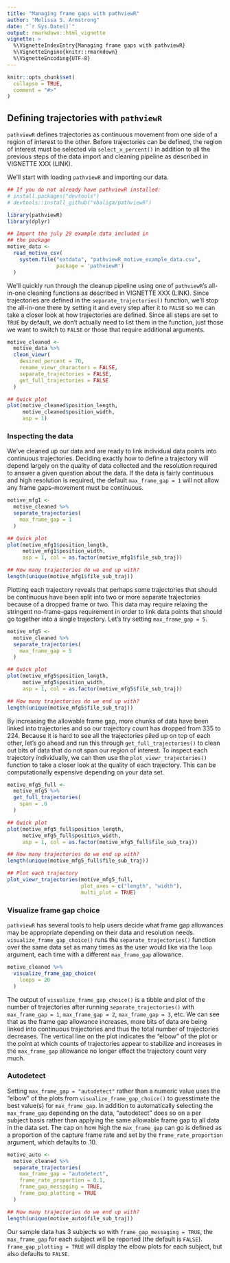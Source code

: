 ```yaml
---
title: "Managing frame gaps with pathviewR"
author: "Melissa S. Armstrong"
date: "`r Sys.Date()`"
output: rmarkdown::html_vignette
vignette: >
  %\VignetteIndexEntry{Managing frame gaps with pathviewR}
  %\VignetteEngine{knitr::rmarkdown}
  %\VignetteEncoding{UTF-8}
---
```


```r
knitr::opts_chunk$set(
  collapse = TRUE,
  comment = "#>"
)
```

## Defining trajectories with `pathviewR`

`pathviewR` defines trajectories as continuous movement from one side of a region of interest to the other. Before trajectories can be defined, the region of interest must be selected via `select_x_percent()` in addition to all the previous steps of the data import and cleaning pipeline as described in VIGNETTE XXX (LINK). 

We'll start with loading `pathviewR` and importing our data.

```r
## If you do not already have pathviewR installed:
# install.packages("devtools")
# devtools::install_github("vbaliga/pathviewR")

library(pathviewR)
library(dplyr)

## Import the july 29 example data included in 
## the package
motive_data <-
  read_motive_csv(
    system.file("extdata", "pathviewR_motive_example_data.csv",
                package = 'pathviewR')
  )
```

We'll quickly run through the cleanup pipeline using one of `pathviewR`'s all-in-one cleaning functions as described in VIGNETTE XXX (LINK). Since trajectories are defined in the `separate_trajectories()` function, we'll stop the all-in-one there by setting it and every step after it to `FALSE` so we can take a closer look at how trajectories are defined. Since all steps are set to `TRUE` by default, we don't actually need to list them in the function, just those we want to switch to `FALSE` or those that require additional arguments.

```r
motive_cleaned <-
  motive_data %>%
  clean_viewr(
    desired_percent = 70,
    rename_viewr_characters = FALSE,
    separate_trajectories = FALSE,
    get_full_trajectories = FALSE
  )

## Quick plot
plot(motive_cleaned$position_length,
     motive_cleaned$position_width,
     asp = 1)
```

### Inspecting the data
We've cleaned up our data and are ready to link individual data points into continuous trajectories. Deciding exactly how to define a trajectory will depend largely on the quality of data collected and the resolution required to answer a given question about the data. If the data is fairly continuous and high resolution is required, the default `max_frame_gap = 1` will not allow any frame gaps--movement must be continuous.

```r
motive_mfg1 <- 
  motive_cleaned %>% 
  separate_trajectories(
    max_frame_gap = 1
  )

## Quick plot
plot(motive_mfg1$position_length,
     motive_mfg1$position_width,
     asp = 1, col = as.factor(motive_mfg1$file_sub_traj))

## How many trajectories do we end up with?
length(unique(motive_mfg1$file_sub_traj))
```

Plotting each trajectory reveals that perhaps some trajectories that should be continuous have been split into two or more separate trajectories because of a dropped frame or two. This data may require relaxing the stringent no-frame-gaps requirement in order to link data points that should go together into a single trajectory. Let's try setting `max_frame_gap = 5`.

```r
motive_mfg5 <- 
  motive_cleaned %>% 
  separate_trajectories(
    max_frame_gap = 5
  )

## Quick plot
plot(motive_mfg5$position_length,
     motive_mfg5$position_width,
     asp = 1, col = as.factor(motive_mfg5$file_sub_traj))

## How many trajectories do we end up with?
length(unique(motive_mfg5$file_sub_traj))
```

By increasing the allowable frame gap, more chunks of data have been linked into trajectories and so our trajectory count has dropped from 335 to 224. Because it is hard to see all the trajectories piled up on top of each other, let's go ahead and run this through `get_full_trajectories()` to clean out bits of data that do not span our region of interest. To inspect each trajectory individually, we can then use the `plot_viewr_trajectories()` function to take a closer look at the quality of each trajectory. This can be computationally expensive depending on your data set.

```r
motive_mfg5_full <- 
  motive_mfg5 %>% 
  get_full_trajectories(
    span = .6
  )

## Quick plot
plot(motive_mfg5_full$position_length,
     motive_mfg5_full$position_width,
     asp = 1, col = as.factor(motive_mfg5_full$file_sub_traj))

## How many trajectories do we end up with?
length(unique(motive_mfg5_full$file_sub_traj))

## Plot each trajectory
plot_viewr_trajectories(motive_mfg5_full,
                        plot_axes = c("length", "width"),
                        multi_plot = TRUE)
```

### Visualize frame gap choice
`pathviewR` has several tools to help users decide what frame gap allowances may be appropriate depending on their data and resolution needs. `visualize_frame_gap_choice()` runs the `separate_trajectories()` function over the same data set as many times as the user would like via the `loop` argument, each time with a different `max_frame_gap` allowance. 

```r
motive_cleaned %>% 
  visualize_frame_gap_choice(
    loops = 20
  )
```

The output of `visualize_frame_gap_choice()` is a tibble and plot of the number of trajectories after running `separate_trajectories()` with `max_frame_gap = 1`, `max_frame_gap = 2`, `max_frame_gap = 3`, etc. We can see that as the frame gap allowance increases, more bits of data are being linked into continuous trajectories and thus the total number of trajectories decreases. The vertical line on the plot indicates the "elbow" of the plot or the point at which counts of trajectories appear to stabilize and increases in the `max_frame_gap` allowance no longer effect the trajectory count very much.

### Autodetect

Setting `max_frame_gap = "autodetect"` rather than a numeric value uses the "elbow" of the plots from `visualize_frame_gap_choice()` to guesstimate the best value(s) for `max_frame_gap`. In addition to automatically selecting the `max_frame_gap` depending on the data, "autodetect" does so on a per subject basis rather than applying the same allowable frame gap to all data in the data set. The cap on how high the `max_frame_gap` can go is defined as a proportion of the capture frame rate and set by the `frame_rate_proportion` argument, which defaults to .10.

```r
motive_auto <- 
  motive_cleaned %>% 
  separate_trajectories(
    max_frame_gap = "autodetect",
    frame_rate_proportion = 0.1,
    frame_gap_messaging = TRUE,
    frame_gap_plotting = TRUE
  )

## How many trajectories do we end up with?
length(unique(motive_auto$file_sub_traj))
```

Our sample data has 3 subjects so with `frame_gap_messaging = TRUE`, the `max_frame_gap` for each subject will be reported (the default is `FALSE`). `frame_gap_plotting = TRUE` will display the elbow plots for each subject, but also defaults to `FALSE`.
